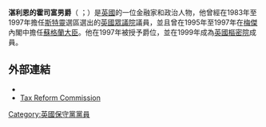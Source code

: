 {{NoteTA|G1=PoliticiansUK}}
'''湛利恩的霍司富男爵'''（{{lang-en|Michael Bruce Forsyth, Baron Forsyth of Drumlean}} {{postnom|PC}}；{{bd|1954年|10月16日}}）是[[英國|英國]]的一位金融家和政治人物，他曾經在1983年至1997年擔任[[斯特靈_(英國國會選區)|斯特靈]]選區選出的[[英國眾議院|英國眾議院]]議員，並且曾在1995年至1997年在[[約翰·梅傑|梅傑]]內閣中擔任[[蘇格蘭大臣|蘇格蘭大臣]]。他在1997年被授予爵位，並在1999年成為[[英國樞密院|英國樞密院]]成員。
==外部連結==
*{{Hansard-contribs | mr-michael-forsyth | Michael Forsyth }}
*[http://news.bbc.co.uk/1/shared/bsp/hi/pdfs/19_10_06tax.pdf Tax Reform Commission]
[[Category:英國保守黨黨員|Category:英國保守黨黨員]]